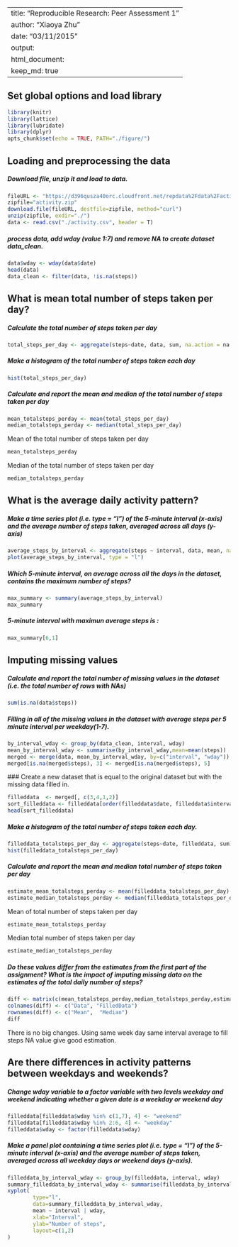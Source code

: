 
---
title: "Reproducible Research: Peer Assessment 1"
author: "Xiaoya Zhu"
date: "03/11/2015"
output: 
  html_document:
    keep_md: true
---




## Set global options and load library

```r
library(knitr)
library(lattice)
library(lubridate)
library(dplyr)
opts_chunk$set(echo = TRUE, PATH="./figure/")
```

## Loading and preprocessing the data

##### Download file, unzip it and load to data.
```r
fileURL <- "https://d396qusza40orc.cloudfront.net/repdata%2Fdata%2Factivity.zip"
zipfile="activity.zip"
download.file(fileURL, destfile=zipfile, method="curl")
unzip(zipfile, exdir="./")
data <- read.csv("./activity.csv", header = T)
```
##### process data, add wday (value 1:7) and remove NA to create dataset data_clean.
```r
data$wday <- wday(data$date)
head(data)
data_clean <- filter(data, !is.na(steps))
```

## What is mean total number of steps taken per day?

##### Calculate the total number of steps taken per day
```r
total_steps_per_day <- aggregate(steps~date, data, sum, na.action = na.omit)$steps
```
#####  Make a histogram of the total number of steps taken each day
```r
hist(total_steps_per_day)
```

##### Calculate and report the mean and median of the total number of steps taken per day
```r
mean_totalsteps_perday <- mean(total_steps_per_day)
median_totalsteps_perday <- median(total_steps_per_day)
```
Mean of the total number of steps taken per day  
```r
mean_totalsteps_perday
```
Median of the total number of steps taken per day 
```r
median_totalsteps_perday
```

 

## What is the average daily activity pattern?

##### Make a time series plot (i.e. type = "l") of the 5-minute interval (x-axis) and the average number of steps taken, averaged across all days (y-axis)
```r
average_steps_by_interval <- aggregate(steps ~ interval, data, mean, na.action = na.omit)
plot(average_steps_by_interval, type = "l")
```

##### Which 5-minute interval, on average across all the days in the dataset, contains the maximum number of steps?
```r
max_summary <- summary(average_steps_by_interval)
max_summary
```
##### 5-minute interval with maximun average steps is :
```r
max_summary[6,1]
```

## Imputing missing values

##### Calculate and report the total number of missing values in the dataset (i.e. the total number of rows with NAs)
```r
sum(is.na(data$steps))
```
#####  Filling in all of the missing values in the dataset with average steps per 5 minute interval per weekday(1-7). 
```r
by_interval_wday <- group_by(data_clean, interval, wday)
mean_by_interval_wday <- summarise(by_interval_wday,mean=mean(steps))
merged <- merge(data, mean_by_interval_wday, by=c("interval", "wday"))
merged[is.na(merged$steps), 3] <- merged[is.na(merged$steps), 5]
```
 ### Create a new dataset that is equal to the original dataset but with the missing data filled in. 
```r
filleddata  <- merged[, c(3,4,1,2)]
sort_filleddata <- filleddata[order(filleddata$date, filleddata$interval),]
head(sort_filleddata)
```
##### Make a histogram of the total number of steps taken each day.
```r
filleddata_totalsteps_per_day <- aggregate(steps~date, filleddata, sum)$steps
hist(filleddata_totalsteps_per_day)
```
  
##### Calculate and report the mean and median total number of steps taken per day
```r
estimate_mean_totalsteps_perday <- mean(filleddata_totalsteps_per_day)
estimate_median_totalsteps_perday <- median(filleddata_totalsteps_per_day)
```
Mean of total number of steps taken per day
```r
estimate_mean_totalsteps_perday
```

Median total number of steps taken per day
```r
estimate_median_totalsteps_perday
```

##### Do these values differ from the estimates from the first part of the assignment? What is the impact of imputing missing data on the estimates of the total daily number of steps?
```r
diff <- matrix(c(mean_totalsteps_perday,median_totalsteps_perday,estimate_mean_totalsteps_perday,estimate_median_totalsteps_perday), nrow=2, ncol=2)
colnames(diff) <- c("Data", "FilledData")
rownames(diff) <- c("Mean",  "Median")
diff
```
There is no big changes. Using same week day same interval average to fill steps NA value give good estimation.

## Are there differences in activity patterns between weekdays and weekends?

##### Change wday variable to a factor variable with two levels weekday and weekend indicating whether a given date is a weekday or weekend day
```r
filleddata[filleddata$wday %in% c(1,7), 4] <- "weekend"
filleddata[filleddata$wday %in% 2:6, 4] <- "weekday"
filleddata$wday <- factor(filleddata$wday)
```
##### Make a panel plot containing a time series plot (i.e. type = "l") of the 5-minute interval (x-axis) and the average number of steps taken, averaged across all weekday days or weekend days (y-axis).
```r
filleddata_by_interval_wday <- group_by(filleddata, interval, wday)
summary_filleddata_by_interval_wday <- summarise(filleddata_by_interval_wday,mean=mean(steps))
xyplot(
        type="l",
        data=summary_filleddata_by_interval_wday,
        mean ~ interval | wday,
        xlab="Interval",
        ylab="Number of steps",
        layout=c(1,2)
)
```












